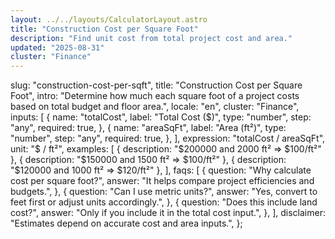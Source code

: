 ```yaml
---
layout: ../../layouts/CalculatorLayout.astro
title: "Construction Cost per Square Foot"
description: "Find unit cost from total project cost and area."
updated: "2025-08-31"
cluster: "Finance"
---
```



  slug: "construction-cost-per-sqft",
  title: "Construction Cost per Square Foot",
  intro:
    "Determine how much each square foot of a project costs based on total budget and floor area.",
  locale: "en",
  cluster: "Finance",
  inputs: [
    {
      name: "totalCost",
      label: "Total Cost ($)",
      type: "number",
      step: "any",
      required: true,
    },
    {
      name: "areaSqFt",
      label: "Area (ft²)",
      type: "number",
      step: "any",
      required: true,
    },
  ],
  expression: "totalCost / areaSqFt",
  unit: "$ / ft²",
  examples: [
    { description: "$200000 and 2000 ft² ⇒ $100/ft²" },
    { description: "$150000 and 1500 ft² ⇒ $100/ft²" },
    { description: "$120000 and 1000 ft² ⇒ $120/ft²" },
  ],
  faqs: [
    {
      question: "Why calculate cost per square foot?",
      answer: "It helps compare project efficiencies and budgets.",
    },
    {
      question: "Can I use metric units?",
      answer: "Yes, convert to feet first or adjust units accordingly.",
    },
    {
      question: "Does this include land cost?",
      answer: "Only if you include it in the total cost input.",
    },
  ],
  disclaimer: "Estimates depend on accurate cost and area inputs.",
};

<Calculator schema={schema} />
